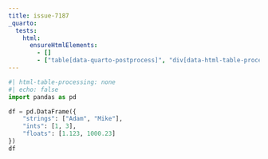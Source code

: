 ```yaml
---
title: issue-7187
_quarto:
  tests:
    html:
      ensureHtmlElements:
        - []
        - ["table[data-quarto-postprocess]", "div[data-html-table-processing]"]
---
```


```python
#| html-table-processing: none
#| echo: false
import pandas as pd

df = pd.DataFrame({
    "strings": ["Adam", "Mike"],
    "ints": [1, 3],
    "floats": [1.123, 1000.23]
})
df
```


